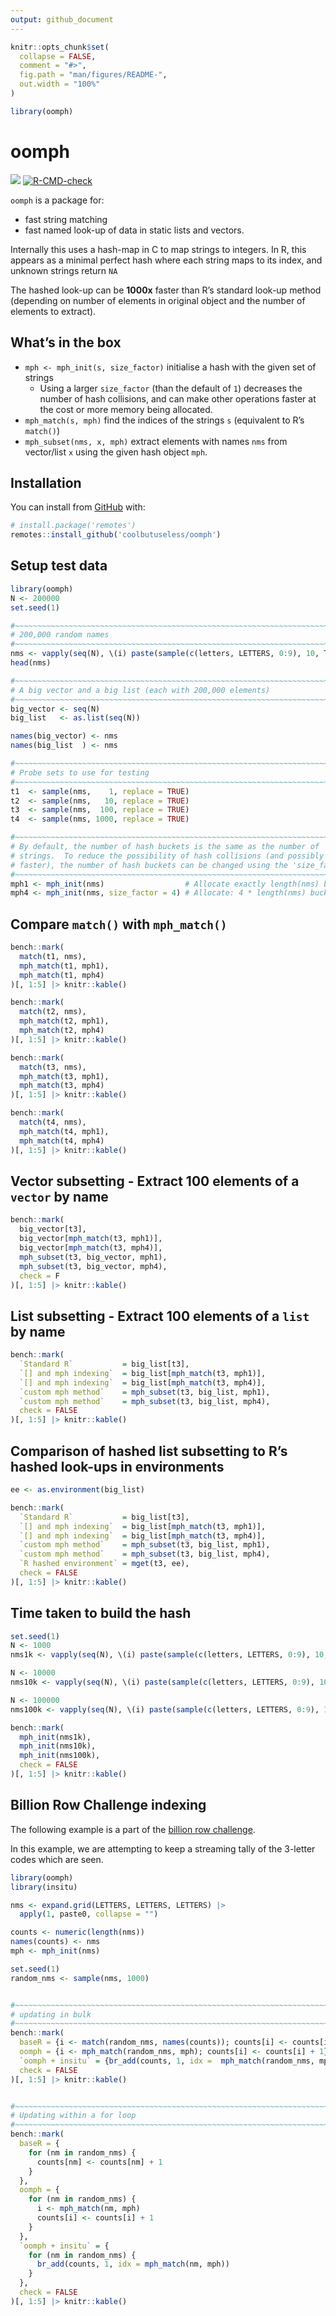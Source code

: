 ```yaml
---
output: github_document
---
```


<!-- README.md is generated from README.Rmd. Please edit that file -->

```r
knitr::opts_chunk$set(
  collapse = FALSE,
  comment = "#>",
  fig.path = "man/figures/README-",
  out.width = "100%"
)

library(oomph)
```

# oomph

<!-- badges: start -->
![](https://img.shields.io/badge/cool-useless-green.svg)
[![R-CMD-check](https://github.com/coolbutuseless/oomph/actions/workflows/R-CMD-check.yaml/badge.svg)](https://github.com/coolbutuseless/oomph/actions/workflows/R-CMD-check.yaml)
<!-- badges: end -->

`oomph` is a package for: 

* fast string matching
* fast named look-up of data in static lists and vectors.

Internally this uses a hash-map in C to map strings to integers.  In R, 
this appears as a minimal perfect hash where each string maps to its index, 
and unknown strings return `NA`

The hashed look-up can be **1000x** faster than R's standard look-up method (depending on 
number of elements in original object and the number of elements to extract).


## What's in the box

* `mph <- mph_init(s, size_factor)` initialise a hash with the given set of strings
    * Using a larger `size_factor` (than the default of `1`) decreases the number 
      of hash collisions, and can make other operations faster at the cost or
      more memory being allocated.
* `mph_match(s, mph)` find the indices of the strings `s` (equivalent to R's `match()`)
* `mph_subset(nms, x, mph)` extract elements with names `nms` from vector/list `x` using 
  the given hash object `mph`.



## Installation

You can install from [GitHub](https://github.com/coolbutuseless/oomph) with:

``` r
# install.package('remotes')
remotes::install_github('coolbutuseless/oomph')
```

## Setup test data


```r
library(oomph)
N <- 200000
set.seed(1)

#~~~~~~~~~~~~~~~~~~~~~~~~~~~~~~~~~~~~~~~~~~~~~~~~~~~~~~~~~~~~~~~~~~~~~~~~~~~~
# 200,000 random names
#~~~~~~~~~~~~~~~~~~~~~~~~~~~~~~~~~~~~~~~~~~~~~~~~~~~~~~~~~~~~~~~~~~~~~~~~~~~~
nms <- vapply(seq(N), \(i) paste(sample(c(letters, LETTERS, 0:9), 10, T), collapse = ""), character(1))
head(nms)

#~~~~~~~~~~~~~~~~~~~~~~~~~~~~~~~~~~~~~~~~~~~~~~~~~~~~~~~~~~~~~~~~~~~~~~~~~~~~
# A big vector and a big list (each with 200,000 elements)
#~~~~~~~~~~~~~~~~~~~~~~~~~~~~~~~~~~~~~~~~~~~~~~~~~~~~~~~~~~~~~~~~~~~~~~~~~~~~
big_vector <- seq(N)
big_list   <- as.list(seq(N))

names(big_vector) <- nms
names(big_list  ) <- nms

#~~~~~~~~~~~~~~~~~~~~~~~~~~~~~~~~~~~~~~~~~~~~~~~~~~~~~~~~~~~~~~~~~~~~~~~~~~~~
# Probe sets to use for testing
#~~~~~~~~~~~~~~~~~~~~~~~~~~~~~~~~~~~~~~~~~~~~~~~~~~~~~~~~~~~~~~~~~~~~~~~~~~~~
t1  <- sample(nms,    1, replace = TRUE)
t2  <- sample(nms,   10, replace = TRUE)
t3  <- sample(nms,  100, replace = TRUE)
t4  <- sample(nms, 1000, replace = TRUE)

#~~~~~~~~~~~~~~~~~~~~~~~~~~~~~~~~~~~~~~~~~~~~~~~~~~~~~~~~~~~~~~~~~~~~~~~~~~~~
# By default, the number of hash buckets is the same as the number of 
# strings.  To reduce the possibility of hash collisions (and possibly make look-ups
# faster), the number of hash buckets can be changed using the 'size_factor'
#~~~~~~~~~~~~~~~~~~~~~~~~~~~~~~~~~~~~~~~~~~~~~~~~~~~~~~~~~~~~~~~~~~~~~~~~~~~~
mph1 <- mph_init(nms)                  # Allocate exactly length(nms) buckets
mph4 <- mph_init(nms, size_factor = 4) # Allocate: 4 * length(nms) buckets
```


## Compare `match()` with `mph_match()`


```r
bench::mark(
  match(t1, nms),
  mph_match(t1, mph1),
  mph_match(t1, mph4)
)[, 1:5] |> knitr::kable()

bench::mark(
  match(t2, nms),
  mph_match(t2, mph1),
  mph_match(t2, mph4)
)[, 1:5] |> knitr::kable()

bench::mark(
  match(t3, nms),
  mph_match(t3, mph1),
  mph_match(t3, mph4)
)[, 1:5] |> knitr::kable()

bench::mark(
  match(t4, nms),
  mph_match(t4, mph1),
  mph_match(t4, mph4)
)[, 1:5] |> knitr::kable()
```




## Vector subsetting - Extract 100 elements of a `vector` by name

```r
bench::mark(
  big_vector[t3],
  big_vector[mph_match(t3, mph1)],
  big_vector[mph_match(t3, mph4)],
  mph_subset(t3, big_vector, mph1),
  mph_subset(t3, big_vector, mph4),
  check = F
)[, 1:5] |> knitr::kable()
```


## List subsetting - Extract 100 elements of a `list` by name

```r
bench::mark(
  `Standard R`           = big_list[t3],
  `[] and mph indexing`  = big_list[mph_match(t3, mph1)],
  `[] and mph indexing`  = big_list[mph_match(t3, mph4)],
  `custom mph method`    = mph_subset(t3, big_list, mph1),
  `custom mph method`    = mph_subset(t3, big_list, mph4),
  check = FALSE
)[, 1:5] |> knitr::kable()
```



## Comparison of hashed list subsetting to R's hashed look-ups in environments

```r
ee <- as.environment(big_list)

bench::mark(
  `Standard R`           = big_list[t3],
  `[] and mph indexing`  = big_list[mph_match(t3, mph1)],
  `[] and mph indexing`  = big_list[mph_match(t3, mph4)],
  `custom mph method`    = mph_subset(t3, big_list, mph1),
  `custom mph method`    = mph_subset(t3, big_list, mph4),
  `R hashed environment` = mget(t3, ee),
  check = FALSE
)[, 1:5] |> knitr::kable()
```

## Time taken to build the hash

```r
set.seed(1)
N <- 1000
nms1k <- vapply(seq(N), \(i) paste(sample(c(letters, LETTERS, 0:9), 10, T), collapse = ""), character(1))

N <- 10000
nms10k <- vapply(seq(N), \(i) paste(sample(c(letters, LETTERS, 0:9), 10, T), collapse = ""), character(1))

N <- 100000
nms100k <- vapply(seq(N), \(i) paste(sample(c(letters, LETTERS, 0:9), 10, T), collapse = ""), character(1))

bench::mark(
  mph_init(nms1k),
  mph_init(nms10k),
  mph_init(nms100k),
  check = FALSE
)[, 1:5] |> knitr::kable()

```


## Billion Row Challenge indexing

The following example is a part of the [billion row challenge](https://github.com/jrosell/1br).

In this example, we are attempting to keep a streaming tally of the 3-letter codes
which are seen.

```r
library(oomph)
library(insitu)

nms <- expand.grid(LETTERS, LETTERS, LETTERS) |> 
  apply(1, paste0, collapse = "")

counts <- numeric(length(nms))
names(counts) <- nms
mph <- mph_init(nms)

set.seed(1)
random_nms <- sample(nms, 1000)


#~~~~~~~~~~~~~~~~~~~~~~~~~~~~~~~~~~~~~~~~~~~~~~~~~~~~~~~~~~~~~~~~~~~~~~~~~~~~
# updating in bulk
#~~~~~~~~~~~~~~~~~~~~~~~~~~~~~~~~~~~~~~~~~~~~~~~~~~~~~~~~~~~~~~~~~~~~~~~~~~~~
bench::mark(
  baseR = {i <- match(random_nms, names(counts)); counts[i] <- counts[i] + 1},
  oomph = {i <- mph_match(random_nms, mph); counts[i] <- counts[i] + 1},
  `oomph + insitu` = {br_add(counts, 1, idx =  mph_match(random_nms, mph))},
  check = FALSE
)[, 1:5] |> knitr::kable()


#~~~~~~~~~~~~~~~~~~~~~~~~~~~~~~~~~~~~~~~~~~~~~~~~~~~~~~~~~~~~~~~~~~~~~~~~~~~~
# Updating within a for loop
#~~~~~~~~~~~~~~~~~~~~~~~~~~~~~~~~~~~~~~~~~~~~~~~~~~~~~~~~~~~~~~~~~~~~~~~~~~~~
bench::mark(
  baseR = {
    for (nm in random_nms) {
      counts[nm] <- counts[nm] + 1
    }
  },
  oomph = {
    for (nm in random_nms) {
      i <- mph_match(nm, mph)
      counts[i] <- counts[i] + 1
    }
  },
  `oomph + insitu` = {
    for (nm in random_nms) {
      br_add(counts, 1, idx = mph_match(nm, mph))
    }
  },
  check = FALSE
)[, 1:5] |> knitr::kable()
```























